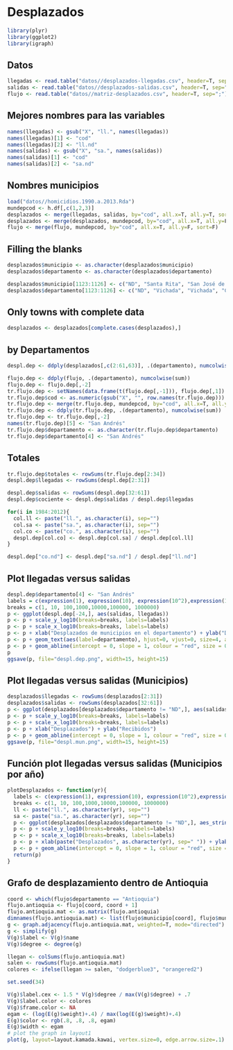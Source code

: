 Desplazados
========================================================

```r
library(plyr)
library(ggplot2)
library(igraph)
```

## Datos

```r
llegadas <- read.table("datos//desplazados-llegadas.csv", header=T, sep=";")
salidas <- read.table("datos//desplazados-salidas.csv", header=T, sep=";")
flujo <- read.table("datos//matriz-desplazados.csv", header=T, sep=";")
```

## Mejores nombres para las variables

```r
names(llegadas) <- gsub("X", "ll.", names(llegadas))
names(llegadas)[1] <- "cod"
names(llegadas)[2] <- "ll.nd"
names(salidas) <- gsub("X", "sa.", names(salidas))
names(salidas)[1] <- "cod"
names(salidas)[2] <- "sa.nd"
```

## Nombres municipios

```r

load("datos//homicidios.1990.a.2013.Rda")
mundepcod <- h.df[,c(1,2,3)]
desplazados <- merge(llegadas, salidas, by="cod", all.x=T, all.y=T, sort=F)
desplazados <- merge(desplazados, mundepcod, by="cod", all.x=T, all.y=F, sort=F)
flujo <- merge(flujo, mundepcod, by="cod", all.x=T, all.y=F, sort=F)
```

## Filling the blanks

```r
desplazados$municipio <- as.character(desplazados$municipio)
desplazados$departamento <- as.character(desplazados$departamento)

desplazados$municipio[1123:1126] <- c("ND", "Santa Rita", "San José de Ocune", "Belén de Bajirá")
desplazados$departamento[1123:1126] <- c("ND", "Vichada", "Vichada", "Chocó")
```

## Only towns with complete data

```r
desplazados <- desplazados[complete.cases(desplazados),]
```

## by Departamentos

```r
despl.dep <- ddply(desplazados[,c(2:61,63)], .(departamento), numcolwise(sum))

flujo.dep <- ddply(flujo, .(departamento), numcolwise(sum))
flujo.dep <- flujo.dep[,-2]
tr.flujo.dep <- setNames(data.frame(t(flujo.dep[,-1])), flujo.dep[,1])
tr.flujo.dep$cod <- as.numeric(gsub("X", "", row.names(tr.flujo.dep)))
tr.flujo.dep <- merge(tr.flujo.dep, mundepcod, by="cod", all.x=T, all.y=F, sort=F)
tr.flujo.dep <- ddply(tr.flujo.dep, .(departamento), numcolwise(sum))
tr.flujo.dep <- tr.flujo.dep[,-2]
names(tr.flujo.dep)[5] <- "San Andrés"
tr.flujo.dep$departamento <- as.character(tr.flujo.dep$departamento)
tr.flujo.dep$departamento[4] <- "San Andrés"
```

## Totales

```r

tr.flujo.dep$totales <- rowSums(tr.flujo.dep[2:34])
despl.dep$llegadas <- rowSums(despl.dep[2:31])

despl.dep$salidas <- rowSums(despl.dep[32:61])
despl.dep$cociente <- despl.dep$salidas / despl.dep$llegadas

for(i in 1984:2012){
  col.ll <- paste("ll.", as.character(i), sep="")
  col.sa <- paste("sa.", as.character(i), sep="")
  col.co <- paste("co.", as.character(i), sep="")
  despl.dep[col.co] <- despl.dep[col.sa] / despl.dep[col.ll] 
}

despl.dep["co.nd"] <- despl.dep["sa.nd"] / despl.dep["ll.nd"]

```

## Plot llegadas versus salidas

```r
despl.dep$departamento[4] <- "San Andrés"
labels = c(expression(1), expression(10), expression(10^2),expression(10^3),expression(10^4),expression(10^5), expression(10^6))
breaks = c(1, 10, 100,1000,10000,100000, 1000000)
p <- ggplot(despl.dep[-24,], aes(salidas, llegadas)) 
p <- p + scale_y_log10(breaks=breaks, labels=labels) 
p <- p + scale_x_log10(breaks=breaks, labels=labels)
p <- p + xlab("Desplazados de municipios en el departamento") + ylab("Desplazados a municipios en el departamento") 
p <- p + geom_text(aes(label=departamento), hjust=0, vjust=0, size=4, angle=-45)
p <- p + geom_abline(intercept = 0, slope = 1, colour = "red", size = 0.2)
p
ggsave(p, file="despl.dep.png", width=15, height=15)

```

## Plot llegadas versus salidas (Municipios)

```r

desplazados$llegadas <- rowSums(desplazados[2:31])
desplazados$salidas <- rowSums(desplazados[32:61])
p <- ggplot(desplazados[desplazados$departamento != "ND",], aes(salidas, llegadas)) + geom_point(aes(colour=departamento))
p <- p + scale_y_log10(breaks=breaks, labels=labels) 
p <- p + scale_x_log10(breaks=breaks, labels=labels)
p <- p + xlab("Desplazados") + ylab("Recibidos") 
p <- p + geom_abline(intercept = 0, slope = 1, colour = "red", size = 0.2)
ggsave(p, file="despl.mun.png", width=15, height=15)

```

## Función plot llegadas versus salidas (Municipios por año)

```r
plotDesplazados <- function(yr){
  labels <- c(expression(1), expression(10), expression(10^2),expression(10^3),expression(10^4),expression(10^5), expression(10^6))
  breaks <- c(1, 10, 100,1000,10000,100000, 1000000)
  ll <- paste("ll.", as.character(yr), sep="")
  sa <- paste("sa.", as.character(yr), sep="")
  p <- ggplot(desplazados[desplazados$departamento != "ND",], aes_string(x=sa, y=ll)) + geom_point(aes(colour=departamento))
  p <- p + scale_y_log10(breaks=breaks, labels=labels) 
  p <- p + scale_x_log10(breaks=breaks, labels=labels)
  p <- p + xlab(paste("Desplazados", as.character(yr), sep=" ")) + ylab(paste("Recibidos", as.character(yr), sep=" ")) 
  p <- p + geom_abline(intercept = 0, slope = 1, colour = "red", size = 0.2)
  return(p)
}
```

## Grafo de desplazamiento dentro de Antioquia

```r
coord <- which(flujo$departamento == "Antioquia")
flujo.antioquia <- flujo[coord, coord + 1]
flujo.antioquia.mat <- as.matrix(flujo.antioquia)
dimnames(flujo.antioquia.mat) <- list(flujo$municipio[coord], flujo$municipio[coord])
g <- graph.adjacency(flujo.antioquia.mat, weighted=T, mode="directed")
g <- simplify(g)
V(g)$label <- V(g)$name
V(g)$degree <- degree(g)

llegan <- colSums(flujo.antioquia.mat)
salen <- rowSums(flujo.antioquia.mat)
colores <- ifelse(llegan >= salen, "dodgerblue3", "orangered2")

set.seed(34)

V(g)$label.cex <- 1.5 * V(g)$degree / max(V(g)$degree) + .7
V(g)$label.color <- colores
V(g)$frame.color <- NA
egam <- (log(E(g)$weight)+.4) / max(log(E(g)$weight)+.4)
E(g)$color <- rgb(.8, .8, .8, egam)
E(g)$width <- egam
# plot the graph in layout1
plot(g, layout=layout.kamada.kawai, vertex.size=0, edge.arrow.size=.1)
```
